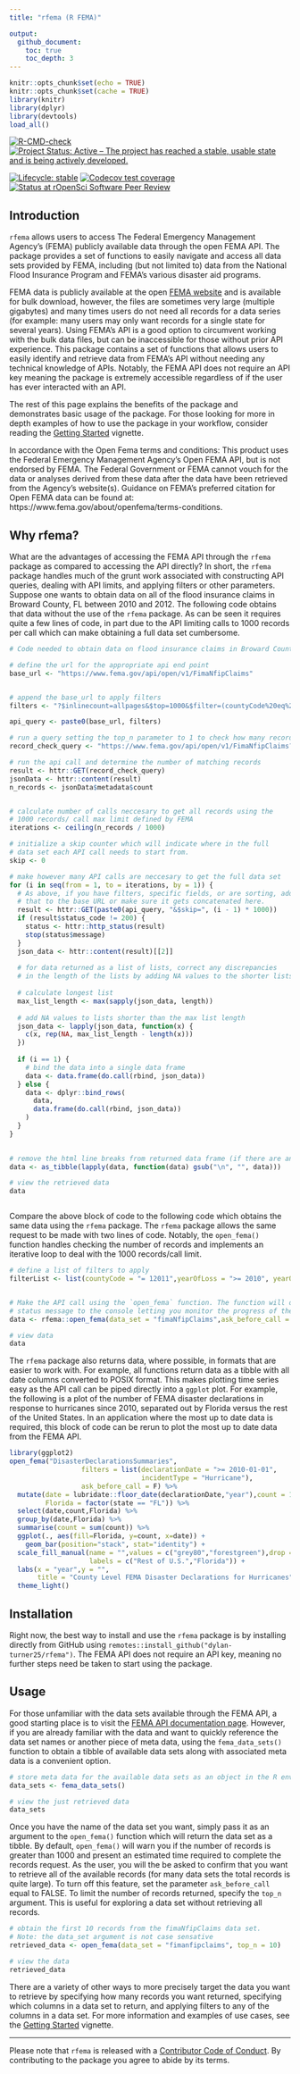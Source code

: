 ```yaml
---
title: "rfema (R FEMA)"

output:
  github_document:
    toc: true
    toc_depth: 3
---
```


```r
knitr::opts_chunk$set(echo = TRUE)
knitr::opts_chunk$set(cache = TRUE)
library(knitr)
library(dplyr)
library(devtools)
load_all()
```




[![R-CMD-check](https://github.com/dylan-turner25/rfema/workflows/R-CMD-check/badge.svg)](https://github.com/dylan-turner25/rfema/actions)
[![Project Status: Active – The project has reached a stable, usable state and is being actively developed.](https://www.repostatus.org/badges/latest/active.svg)](https://www.repostatus.org/#active)

[![Lifecycle: stable](https://img.shields.io/badge/lifecycle-stable-brightgreen.svg)](https://www.tidyverse.org/lifecycle/#stable)
[![Codecov test coverage](https://codecov.io/gh/dylan-turner25/rfema/branch/main/graph/badge.svg)](https://codecov.io/gh/dylan-turner25/rfema?branch=main)
[![Status at rOpenSci Software Peer Review](https://badges.ropensci.org/484_status.svg)](https://github.com/ropensci/software-review/issues/484)

<!-- badges: start -->
  <!-- [![R-CMD-check](https://github.com/dylan-turner25/rfema/workflows/R-CMD-check/badge.svg)](https://github.com/dylan-turner25/rfema/actions) -->
<!-- badges: end -->




## Introduction
`rfema` allows users to access The Federal Emergency Management Agency's (FEMA) publicly available data through the open FEMA API. The package provides a set of functions to easily navigate and access all data sets provided by FEMA, including (but not limited to) data from the National Flood Insurance Program and FEMA's various disaster aid programs. 

FEMA data is publicly available at the open [FEMA website](https://www.fema.gov/about/openfema/data-sets) and is available for bulk download, however, the files are sometimes very large (multiple gigabytes) and many times users do not need all records for a data series (for example: many users may only want records for a single state for several years). Using FEMA's API is a good option to circumvent working with the bulk data files, but can be inaccessible for those without prior API experience. This package contains a set of functions that allows users to easily identify and retrieve data from FEMA's API without needing any technical knowledge of APIs. Notably, the FEMA API does not require an API key meaning the package is extremely accessible regardless of if the user has ever interacted with an API. 

The rest of this page explains the benefits of the package and demonstrates basic usage of the package. For those looking for more in depth examples of how to use the package in your workflow, consider reading the [Getting Started](https://github.com/dylan-turner25/rfema/blob/main/vignettes/getting_started.md) vignette.

In accordance with the Open Fema terms and conditions: This product uses the Federal Emergency Management Agency’s Open FEMA API, but is not endorsed by FEMA. The Federal Government or FEMA cannot vouch for the data or analyses derived from these data after the data have been retrieved from the Agency's website(s). Guidance on FEMA's preferred citation for Open FEMA data can be found at: https://www.fema.gov/about/openfema/terms-conditions.



## Why rfema?
What are the advantages of accessing the FEMA API through the `rfema` package as compared to accessing the API directly? In short, the `rfema` package handles much of the grunt work associated with constructing API queries, dealing with API limits, and applying filters or other parameters. Suppose one wants to obtain data on all of the flood insurance claims in Broward County, FL between 2010 and 2012. The following code obtains that data without the use of the `rfema` package. As can be seen it requires quite a few lines of code, in part due to the API limiting calls to 1000 records per call which can make obtaining a full data set cumbersome.
```r
# Code needed to obtain data on flood insurance claims in Broward County, FL without the rfema package ------------------

# define the url for the appropriate api end point
base_url <- "https://www.fema.gov/api/open/v1/FimaNfipClaims"


# append the base_url to apply filters
filters <- "?$inlinecount=allpages&$top=1000&$filter=(countyCode%20eq%20'12011')%20and%20(yearOfLoss%20ge%20'2010')%20and%20(yearOfLoss%20le%20'2012')"

api_query <- paste0(base_url, filters)

# run a query setting the top_n parameter to 1 to check how many records match the filters
record_check_query <- "https://www.fema.gov/api/open/v1/FimaNfipClaims?$inlinecount=allpages&$top=1&$select=id&$filter=(countyCode%20eq%20'12011')%20and%20(yearOfLoss%20ge%20'2010')%20and%20(yearOfLoss%20le%20'2012')"

# run the api call and determine the number of matching records
result <- httr::GET(record_check_query)
jsonData <- httr::content(result)        
n_records <- jsonData$metadata$count 


# calculate number of calls neccesary to get all records using the 
# 1000 records/ call max limit defined by FEMA
iterations <- ceiling(n_records / 1000)

# initialize a skip counter which will indicate where in the full 
# data set each API call needs to start from.
skip <- 0

# make however many API calls are neccesary to get the full data set
for (i in seq(from = 1, to = iterations, by = 1)) {
  # As above, if you have filters, specific fields, or are sorting, add
  # that to the base URL or make sure it gets concatenated here.
  result <- httr::GET(paste0(api_query, "&$skip=", (i - 1) * 1000))
  if (result$status_code != 200) {
    status <- httr::http_status(result)
    stop(status$message)
  }
  json_data <- httr::content(result)[[2]]
  
  # for data returned as a list of lists, correct any discrepancies
  # in the length of the lists by adding NA values to the shorter lists
  
  # calculate longest list
  max_list_length <- max(sapply(json_data, length))
  
  # add NA values to lists shorter than the max list length
  json_data <- lapply(json_data, function(x) {
    c(x, rep(NA, max_list_length - length(x)))
  })
  
  if (i == 1) {
    # bind the data into a single data frame
    data <- data.frame(do.call(rbind, json_data))
  } else {
    data <- dplyr::bind_rows(
      data,
      data.frame(do.call(rbind, json_data))
    )
  }
}

 
# remove the html line breaks from returned data frame (if there are any)  
data <- as_tibble(lapply(data, function(data) gsub("\n", "", data)))

# view the retrieved data
data



```

Compare the above block of code to the following code which obtains the same data using the `rfema` package. The `rfema` package allows the same request to be made with two lines of code. Notably, the `open_fema()` function handles checking the number of records and implements an iterative loop to deal with the 1000 records/call limit. 
```r
# define a list of filters to apply
filterList <- list(countyCode = "= 12011",yearOfLoss = ">= 2010", yearOfLoss = "<= 2012")


# Make the API call using the `open_fema` function. The function will output a 
# status message to the console letting you monitor the progress of the data retrieval.
data <- rfema::open_fema(data_set = "fimaNfipClaims",ask_before_call = F, filters = filterList)

# view data
data

```

 The `rfema` package also returns data, where possible, in formats that are easier to work with. For example, all functions return  data as a tibble with all date columns converted to POSIX format. This makes plotting time series easy as the API call can be piped directly into a `ggplot` plot. For example, the following is a plot of the number of FEMA disaster declarations in response to hurricanes since 2010, separated out by Florida versus the rest of the United States. In an application where the most up to date data is required, this block of code can be rerun to plot the most up to date data from the FEMA API.
```r
library(ggplot2)
open_fema("DisasterDeclarationsSummaries", 
                  filters = list(declarationDate = ">= 2010-01-01",
                                 incidentType = "Hurricane"), 
                  ask_before_call = F) %>% 
  mutate(date = lubridate::floor_date(declarationDate,"year"),count = 1,
         Florida = factor(state == "FL")) %>%
  select(date,count,Florida) %>%
  group_by(date,Florida) %>%
  summarise(count = sum(count)) %>%
  ggplot(., aes(fill=Florida, y=count, x=date)) + 
    geom_bar(position="stack", stat="identity") +
  scale_fill_manual(name = "",values = c("grey80","forestgreen"),drop = FALSE,
                    labels = c("Rest of U.S.","Florida")) +
  labs(x = "year",y = "",
       title = "County Level FEMA Disaster Declarations for Hurricanes") +
  theme_light()


```

## Installation
Right now, the best way to install and use the `rfema` package is by installing directly from GitHub using `remotes::install_github("dylan-turner25/rfema")`. The FEMA API does not require an API key, meaning no further steps need be taken to start using the package.


## Usage
For those unfamiliar with the data sets available through the FEMA API, a good starting place is to visit the [FEMA API documentation page](https://www.fema.gov/about/openfema/data-sets). However, if you are already familiar with the data and want to quickly reference the data set names or another piece of meta data, using the `fema_data_sets()` function to obtain a tibble of available data sets along with associated meta data is a convenient option.
```r
# store meta data for the available data sets as an object in the R environment
data_sets <- fema_data_sets()

# view the just retrieved data
data_sets

```


Once you have the name of the data set you want, simply pass it as an argument to the `open_fema()` function which will return the data set as a tibble. By default, `open_fema()` will warn you if the number of records is greater than 1000 and present an estimated time required to complete the records request. As the user, you will the be asked to confirm that you want to retrieve all of the available records (for many data sets the total records is quite large). To turn off this feature, set the parameter `ask_before_call` equal to FALSE. To limit the number of records returned, specify the `top_n` argument. This is useful for exploring a data set without retrieving all records. 
```r

# obtain the first 10 records from the fimaNfipClaims data set.
# Note: the data_set argument is not case sensative
retrieved_data <- open_fema(data_set = "fimanfipclaims", top_n = 10)

# view the data
retrieved_data
```

There are a variety of other ways to more precisely target the data you want to retrieve by specifying how many records you want returned, specifying which columns in a data set to return, and applying filters to any of the columns in a data set. For more information and examples of use cases, see the [Getting Started](https://github.com/dylan-turner25/rfema/blob/main/vignettes/getting_started.md) vignette.

---

Please note that `rfema` is released with a [Contributor Code of Conduct]("https://github.com/dylan-turner25/rfema/blob/main/CONTRIBUTING.md"). By contributing to the package you agree to abide by its terms.

